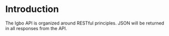
# Introduction
 
The Igbo API is organized around RESTful principles. JSON will be returned in all responses from the API.